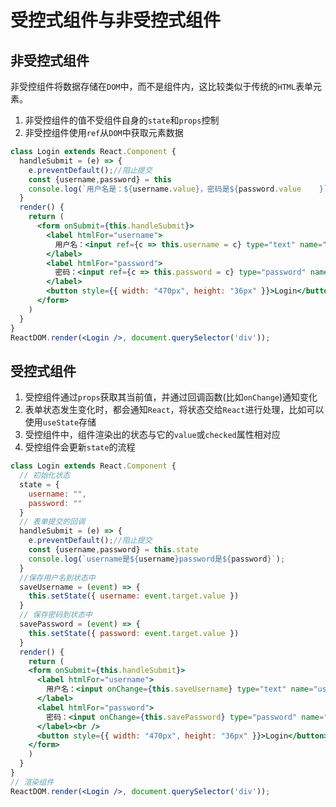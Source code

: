 # 受控式组件与非受控式组件

## 非受控式组件

非受控组件将数据存储在`DOM`中，而不是组件内，这比较类似于传统的`HTML`表单元素。

1. 非受控组件的值不受组件自身的`state`和`props`控制
2. 非受控组件使用`ref`从`DOM`中获取元素数据

```jsx
class Login extends React.Component {
  handleSubmit = (e) => {
    e.preventDefault();//阻止提交
	const {username,password} = this
	console.log(`用户名是：${username.value}，密码是${password.value    }`);
  }
  render() {
    return (
      <form onSubmit={this.handleSubmit}>
        <label htmlFor="username">
          用户名：<input ref={c => this.username = c} type="text" name="username" id="username" />
        </label>
        <label htmlFor="password">
          密码：<input ref={c => this.password = c} type="password" name="password" id="password" /><br />
        </label>
        <button style={{ width: "470px", height: "36px" }}>Login</button>
      </form>
    )
  }
}
ReactDOM.render(<Login />, document.querySelector('div'));
```

## 受控式组件

1. 受控组件通过`props`获取其当前值，并通过回调函数(比如`onChange`)通知变化
2. 表单状态发生变化时，都会通知`React`，将状态交给`React`进行处理，比如可以使用`useState`存储
3. 受控组件中，组件渲染出的状态与它的`value`或`checked`属性相对应
4. 受控组件会更新`state`的流程

```jsx
class Login extends React.Component {
  // 初始化状态
  state = {
    username: "",
    password: ""
  }
  // 表单提交的回调
  handleSubmit = (e) => {
    e.preventDefault();//阻止提交
    const {username,password} = this.state
    console.log(`username是${username}password是${password}`);
  }
  //保存用户名到状态中
  saveUsername = (event) => {
    this.setState({ username: event.target.value })
  }
  // 保存密码到状态中
  savePassword = (event) => {
    this.setState({ password: event.target.value })
  }
  render() {
	return (
    <form onSubmit={this.handleSubmit}>
      <label htmlFor="username">
        用户名：<input onChange={this.saveUsername} type="text" name="username" id="username" />
      </label>
      <label htmlFor="password">
        密码：<input onChange={this.savePassword} type="password" name="password" id="password" />
      </label><br />
      <button style={{ width: "470px", height: "36px" }}>Login</button>
    </form>
    )
  }
}
// 渲染组件
ReactDOM.render(<Login />, document.querySelector('div'));
```
